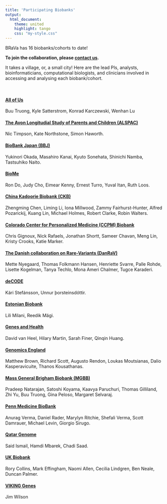 ```yaml
---
title: 'Participating Biobanks'
output: 
  html_document:
    theme: united
    highlight: tango
    css: "my-style.css"
---
```


BRaVa has 16 biobanks/cohorts to date! 

__To join the collaboration, please [contact us](mailto:bravaconsortium@gmail.com).__

It takes a village, or, a small city! Here are the lead PIs, analysts, bioinformaticians, computational biologists, and clinicians involved in accessing and analysing each biobank/cohort.

<br>

<div class="well">

#### [All of Us](https://allofus.nih.gov/)
Buu Truong, Kyle Satterstrom, Konrad Karczewski, Wenhan Lu

#### [The Avon Longitudial Study of Parents and Children (ALSPAC)](http://www.bristol.ac.uk/alspac/)
Nic Timpson, Kate Northstone, Simon Haworth.

#### [BioBank Japan (BBJ)](https://biobankjp.org/en/)
Yukinori Okada, Masahiro Kanai, Kyuto Sonehata, Shinichi Namba, Tastsuhiko Naito.

#### [BioMe](https://icahn.mssm.edu/research/ipm/programs/biome-biobank)
Ron Do, Judy Cho, Eimear Kenny, Ernest Turro, Yuval Itan, Ruth Loos.

#### [China Kadoorie Biobank (CKB)](https://www.ckbiobank.org/site/)
Zhengming Chen, Liming Li, Iona Millwood, Zammy Fairhurst-Hunter, Alfred Pozarickij, Kuang Lin, Michael Holmes, Robert Clarke, Robin Walters.

#### [Colorado Center for Personalized Medicine (CCPM) Biobank](https://medschool.cuanschutz.edu/cobiobank)
Chris Gignoux, Nick Rafaels, Jonathan Shortt, Sameer Chavan, Meng Lin, Kristy Crooks, Katie Marker.

#### [The Danish collaboration on Rare-Variants (DanRaV)](https://ikm.ku.dk)
Mette Nyegaard, Thomas Folkmann Hansen, Henriette Svarre, Palle Rohde, Lisette Kogelman, Tanya Techlo, Mona Ameri Chalmer, Tugce Karaderi.

#### [deCODE](https://www.decode.com/)
Kári Stefánsson, Unnur þorsteinsdóttir.

#### [Estonian Biobank](https://genomics.ut.ee/en/content/estonian-biobank)
Lili Milani, Reedik Mägi.

#### [Genes and Health](https://www.genesandhealth.org/)
David van Heel, Hilary Martin, Sarah Finer, Qinqin Huang.

#### [Genomics England](https://www.genomicsengland.co.uk/)
Matthew Brown, Richard Scott, Augusto Rendon, Loukas Moutsianas, Dalio Kasperavicuite, Thanos Kousathanas.

#### [Mass General Brigham Biobank (MGBB)](https://biobank.massgeneralbrigham.org/)
Pradeep Natarajan, Satoshi Koyama, Kaavya Paruchuri, Thomas Gilliland, Zhi Yu, Buu Truong, Gina Peloso, Margaret Selvaraj.

#### [Penn Medicine BioBank](https://pmbb.med.upenn.edu/)
Anurag Verma, Daniel Rader,  Marylyn Ritchie, Shefali Verma, Scott Damrauer, Michael Levin, Giorgio Sirugo.

#### [Qatar Genome](https://www.qatargenome.org.qa/)
Said Ismail, Hamdi Mbarek, Chadi Saad.

#### [UK Biobank](https://www.ukbiobank.ac.uk/)
Rory Collins, Mark Effingham, Naomi Allen, Cecilia Lindgren, Ben Neale, Duncan Palmer.

#### [VIKING Genes](https://www.ed.ac.uk/viking)
Jim Wilson

</div>

